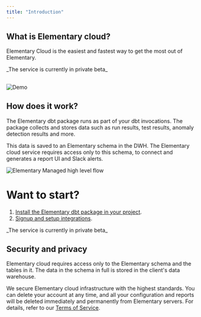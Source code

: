 ```yaml
---
title: "Introduction"
---
```


## What is Elementary cloud?

Elementary Cloud is the easiest and fastest way to get the most out of Elementary.

<Card title="Contact us for details" href="mailto:cloud@elementary-data.com?subject=Send me an invite Elementary cloud!&body=I'm interested in joining Elementary cloud private beta. Please send me an invite!">
  _The service is currently in private beta_ 
</Card>

##

<Frame>
  <img
    src="https://raw.githubusercontent.com/elementary-data/elementary/master/static/report_ui.gif"
    alt="Demo"
  />
</Frame>


## How does it work?

The Elementary dbt package runs as part of your dbt invocations.
The package collects and stores data such as run results, test results, anomaly detection results and more.

This data is saved to an Elementary schema in the DWH.
The Elementary cloud service requires access only to this schema, to connect and generates a report UI and Slack alerts.

<img
src="/pics/elementary-managed.png"
alt="Elementary Managed high level flow"
/>


# Want to start?

1. [Install the Elementary dbt package in your project](/cloud/onboarding/quickstart-dbt-package). 
2. [Signup and setup integrations](/cloud/onboarding/signup). 

<Card title="Contact us for details" href="mailto:cloud@elementary-data.com?subject=Send me an invite Elementary cloud!&body=I'm interested in joining Elementary cloud private beta. Please send me an invite!">
  _The service is currently in private beta_ 
</Card>

## Security and privacy

Elementary cloud requires access only to the Elementary schema and the tables in it.
The data in the schema in full is stored in the client's data warehouse.

We secure Elementary cloud infrastructure with the highest standards.
You can delete your account at any time, and all your configuration and reports will be deleted immediately and permanently from Elementary servers.
For details, refer to our [Terms of Service](https://www.elementary-data.com/terms-of-service).
